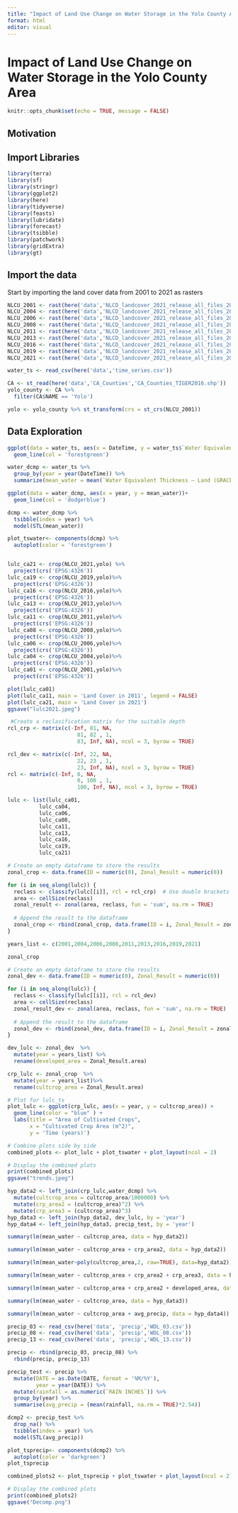 ```yaml
---
title: "Impact of Land Use Change on Water Storage in the Yolo County Area"
format: html
editor: visual
---
```


# Impact of Land Use Change on Water Storage in the Yolo County Area

```r
knitr::opts_chunk$set(echo = TRUE, message = FALSE)
```

## Motivation

## Import Libraries

```r
library(terra)
library(sf)
library(stringr)
library(ggplot2)
library(here)
library(tidyverse)
library(feasts)
library(lubridate)
library(forecast)
library(tsibble)
library(patchwork)
library(gridExtra)
library(gt)
```

## Import the data

Start by importing the land cover data from 2001 to 2021 as rasters

```r
NLCU_2001 <- rast(here('data','NLCD_landcover_2021_release_all_files_20230630','nlcd_2001_land_cover_l48_20210604.img')) 
NLCU_2004 <- rast(here('data','NLCD_landcover_2021_release_all_files_20230630','nlcd_2004_land_cover_l48_20210604.img'))
NLCU_2006 <- rast(here('data','NLCD_landcover_2021_release_all_files_20230630','nlcd_2006_land_cover_l48_20210604.img'))
NLCU_2008 <- rast(here('data','NLCD_landcover_2021_release_all_files_20230630','nlcd_2008_land_cover_l48_20210604.img'))
NLCU_2011 <- rast(here('data','NLCD_landcover_2021_release_all_files_20230630','nlcd_2011_land_cover_l48_20210604.img'))
NLCU_2013 <- rast(here('data','NLCD_landcover_2021_release_all_files_20230630','nlcd_2013_land_cover_l48_20210604.img'))
NLCU_2016 <- rast(here('data','NLCD_landcover_2021_release_all_files_20230630','nlcd_2016_land_cover_l48_20210604.img'))
NLCU_2019 <- rast(here('data','NLCD_landcover_2021_release_all_files_20230630','nlcd_2019_land_cover_l48_20210604.img'))
NLCU_2021 <- rast(here('data','NLCD_landcover_2021_release_all_files_20230630','nlcd_2021_land_cover_l48_20230630.img'))

```

```r
water_ts <- read_csv(here('data','time_series.csv'))
```

```r
CA <- st_read(here('data','CA_Counties','CA_Counties_TIGER2016.shp'))
yolo_county <- CA %>% 
  filter(CA$NAME == 'Yolo')

yolo <- yolo_county %>% st_transform(crs = st_crs(NLCU_2001))
```

## Data Exploration

```r
ggplot(data = water_ts, aes(x = DateTime, y = water_ts$`Water Equivalent Thickness – Land (GRACE, GRACE-FO JPL)`))+
  geom_line(col = 'forestgreen')
```

```r
water_dcmp <- water_ts %>% 
  group_by(year = year(DateTime)) %>% 
  summarize(mean_water = mean(`Water Equivalent Thickness – Land (GRACE, GRACE-FO JPL)`))

ggplot(data = water_dcmp, aes(x = year, y = mean_water))+
  geom_line(col = 'dodgerblue')

dcmp <- water_dcmp %>% 
  tsibble(index = year) %>% 
  model(STL(mean_water))

plot_tswater<- components(dcmp) %>% 
  autoplot(color = 'forestgreen')
```

```r

```

```r
lulc_ca21 <- crop(NLCU_2021,yolo) %>% 
  project(crs('EPSG:4326'))
lulc_ca19 <- crop(NLCU_2019,yolo)%>% 
  project(crs('EPSG:4326'))
lulc_ca16 <- crop(NLCU_2016,yolo)%>% 
  project(crs('EPSG:4326'))
lulc_ca13 <- crop(NLCU_2013,yolo)%>% 
  project(crs('EPSG:4326'))
lulc_ca11 <- crop(NLCU_2011,yolo)%>% 
  project(crs('EPSG:4326'))
lulc_ca08 <- crop(NLCU_2008,yolo)%>% 
  project(crs('EPSG:4326'))
lulc_ca06 <- crop(NLCU_2006,yolo)%>% 
  project(crs('EPSG:4326'))
lulc_ca04 <- crop(NLCU_2004,yolo)%>% 
  project(crs('EPSG:4326'))
lulc_ca01 <- crop(NLCU_2001,yolo)%>% 
  project(crs('EPSG:4326'))
```

```r
plot(lulc_ca01)
plot(lulc_ca11, main = 'Land Cover in 2011', legend = FALSE)
plot(lulc_ca21, main = 'Land Cover in 2021')
ggsave("lulc2021.jpeg")
```

```r
 #Create a reclasification matrix for the suitable depth
rcl_crp <- matrix(c(-Inf, 81, NA,
                      81, 82 , 1,
                      83, Inf, NA), ncol = 3, byrow = TRUE)

rcl_dev <- matrix(c(-Inf, 22, NA,
                      22, 23 , 1,
                      23, Inf, NA), ncol = 3, byrow = TRUE)
rcl <- matrix(c(-Inf, 0, NA,
                      0, 100 , 1,
                      100, Inf, NA), ncol = 3, byrow = TRUE)

```

```r
lulc <- list(lulc_ca01,
          lulc_ca04,
          lulc_ca06,
          lulc_ca08,
          lulc_ca11,
          lulc_ca13,
          lulc_ca16,
          lulc_ca19,
          lulc_ca21)

# Create an empty dataframe to store the results
zonal_crop <- data.frame(ID = numeric(0), Zonal_Result = numeric(0))

for (i in seq_along(lulc)) {
  reclass <- classify(lulc[[i]], rcl = rcl_crp)  # Use double brackets to access list elements
  area <- cellSize(reclass)
  zonal_result <- zonal(area, reclass, fun = 'sum', na.rm = TRUE)
  
  # Append the result to the dataframe
  zonal_crop <- rbind(zonal_crop, data.frame(ID = i, Zonal_Result = zonal_result))
}

years_list <- c(2001,2004,2006,2008,2011,2013,2016,2019,2021)

zonal_crop


```

```r
# Create an empty dataframe to store the results
zonal_dev <- data.frame(ID = numeric(0), Zonal_Result = numeric(0))

for (i in seq_along(lulc)) {
  reclass <- classify(lulc[[i]], rcl = rcl_dev)
  area <- cellSize(reclass)
  zonal_result_dev <- zonal(area, reclass, fun = 'sum', na.rm = TRUE)
  
  # Append the result to the dataframe
  zonal_dev <- rbind(zonal_dev, data.frame(ID = i, Zonal_Result = zonal_result_dev))
}

dev_lulc <- zonal_dev  %>% 
  mutate(year = years_list) %>% 
  rename(developed_area = Zonal_Result.area)
```

```r
crp_lulc <- zonal_crop  %>% 
  mutate(year = years_list)%>% 
  rename(cultcrop_area = Zonal_Result.area)
```

```r
# Plot for lulc_ts
plot_lulc <- ggplot(crp_lulc, aes(x = year, y = cultcrop_area)) +
  geom_line(color = "blue" ) +
  labs(title = "Area of Cultivated Crops",
       x = "Cultivated Crop Area (m^2)",
       y = 'Time (years)')

# Combine plots side by side
combined_plots <- plot_lulc + plot_tswater + plot_layout(ncol = 2)

# Display the combined plots
print(combined_plots)
ggsave("trends.jpeg")
```

```r
hyp_data2 <- left_join(crp_lulc,water_dcmp) %>% 
  mutate(cultcrop_area = cultcrop_area/1000000) %>% 
  mutate(crp_area2 = (cultcrop_area)^2) %>% 
  mutate(crp_area3 = (cultcrop_area)^3)
hyp_data3 <- left_join(hyp_data2, dev_lulc, by = 'year')
hyp_data4 <- left_join(hyp_data3, precip_test, by = 'year')

```

```r
summary(lm(mean_water ~ cultcrop_area, data = hyp_data2))
```

```r
summary(lm(mean_water ~ cultcrop_area + crp_area2, data = hyp_data2))
```

```r
summary(lm(mean_water~poly(cultcrop_area,2, raw=TRUE), data=hyp_data2))
```

```r
summary(lm(mean_water ~ cultcrop_area + crp_area2 + crp_area3, data = hyp_data2))
```

```r
summary(lm(mean_water ~ cultcrop_area + crp_area2 + developed_area, data = hyp_data3))
```

```r
summary(lm(mean_water ~ cultcrop_area, data = hyp_data3))
```

```r
summary(lm(mean_water ~ cultcrop_area + avg_precip, data = hyp_data4))
```

```r
precip_03 <- read_csv(here('data', 'precip','WDL_03.csv'))
precip_08 <- read_csv(here('data', 'precip','WDL_08.csv'))
precip_13 <- read_csv(here('data', 'precip','WDL_13.csv'))

precip <- rbind(precip_03, precip_08) %>% 
  rbind(precip, precip_13)

precip_test <- precip %>%
  mutate(DATE = as.Date(DATE, format = '%M/%Y'),
         year = year(DATE)) %>% 
  mutate(rainfall = as.numeric(`RAIN INCHES`)) %>% 
  group_by(year) %>% 
  summarise(avg_precip = (mean(rainfall, na.rm = TRUE)*2.54))
```

```r
dcmp2 <- precip_test %>% 
  drop_na() %>% 
  tsibble(index = year) %>% 
  model(STL(avg_precip))

plot_tsprecip<- components(dcmp2) %>% 
  autoplot(color = 'darkgreen')
plot_tsprecip
```

```r
combined_plots2 <- plot_tsprecip + plot_tswater + plot_layout(ncol = 2)

# Display the combined plots
print(combined_plots2)
ggsave("Decomp.png")
```
